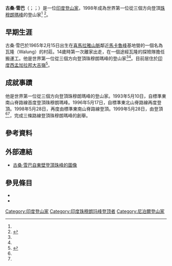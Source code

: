 {{Infobox Biography
| subject_name   = 古桑·雪巴
| image_name     = 
| image_size     = 
| image_caption  = 
| date_of_birth  = {{Birth date and age|df=yes|1965|2|15}}
| place_of_birth = {{NEP}}[[馬卡魯峰|馬卡魯]]地區
| date_of_death  = 
| place_of_death = 
| occupation     = {{IND}}[[登山家|登山家]]與{{link-en|喜馬拉雅登山協會|Himalayan Mountaineering Institute}}教練
}}

'''古桑·雪巴'''（{{lang-en|Kushang Sherpa}}；{{lang-bn|কুশাং শেরপা}}；{{bd|1965年|2月15日|||}}）是一位[[印度|印度]][[登山家|登山家]]，1998年成為世界第一位從三個方向登頂[[珠穆朗瑪峰|珠穆朗瑪峰]]的登山家<ref name="everesthistory"/>
<ref name="conquering-everest-60-facts">{{cite web|url=http://www.independent.co.uk/environment/nature/conquering-everest-60-facts-about-the-worlds-tallest-mountain-8632372.html|title=everest-60-facts-about-the-worlds-tallest-mountain|accessdate=2015年8月1日|archive-date=2019年3月26日|archive-url=https://web.archive.org/web/20190326193030/https://www.independent.co.uk/environment/nature/conquering-everest-60-facts-about-the-worlds-tallest-mountain-8632372.html|dead-url=no}}</ref>。

== 早期生涯 ==
古桑·雪巴於1965年2月15日出生在[[喜馬拉雅山脈|喜馬拉雅山脈]]鄰近[[馬卡魯峰|馬卡魯峰]]基地營的一個名為瓦隆（Walung）的村莊。14歲時第一次離家出走，在一個途經瓦隆的探險隊擔任搬運工。他是世界第一位從三個方向登頂珠穆朗瑪峰的登山家<ref name="everesthistory"/><ref name="conquering-everest-60-facts"/>。目前居住於[[印度|印度]][[西孟加拉邦|西孟加拉邦]][[大吉嶺|大吉嶺]]<ref name="everesthistory">{{cite web|url=http://www.everesthistory.com/sherpas/kushangdorjee.htm|title=The Sherpas of Everest Series|accessdate=2015年8月1日|archive-date=2015年9月14日|archive-url=https://web.archive.org/web/20150914175918/http://www.everesthistory.com/sherpas/kushangdorjee.htm|dead-url=no}}</ref>。

== 成就事蹟 ==
他是世界第一位從三個方向登頂珠穆朗瑪峰的登山家。1993年5月10日，自標準東南山脊路線首度登頂珠穆朗瑪峰。1996年5月17日，自標準東北山脊路線再度登頂。1998年5月28日，再度由標準東南山脊路線登頂。1999年5月28日，由{{link-en|東壁|Kangshung Face}}登頂<ref name="everesthistory"/><ref name="conquering-everest-60-facts"/>，完成三條路線登頂珠穆朗瑪峰的創舉。

== 參考資料 ==
{{Reflist}}

== 外部連結 ==
*[http://www.k2news.com/dimages/Kushang_1_2.jpg 古桑·雪巴自東壁登頂珠峰的圖像]

== 參見條目 ==
* {{link-en|珠穆朗瑪峰紀錄列表|List of Mount Everest records}}
* {{link-en|珠穆朗瑪峰登頂者次數列表|List of Mount Everest summiters by number of times to the summit}}

{{DEFAULTSORT:Sherpa, Kushang}}
[[Category:印度登山家|Category:印度登山家]]
[[Category:印度珠穆朗玛峰登顶者|Category:印度珠穆朗玛峰登顶者]]
[[Category:尼泊爾登山家|Category:尼泊爾登山家]]